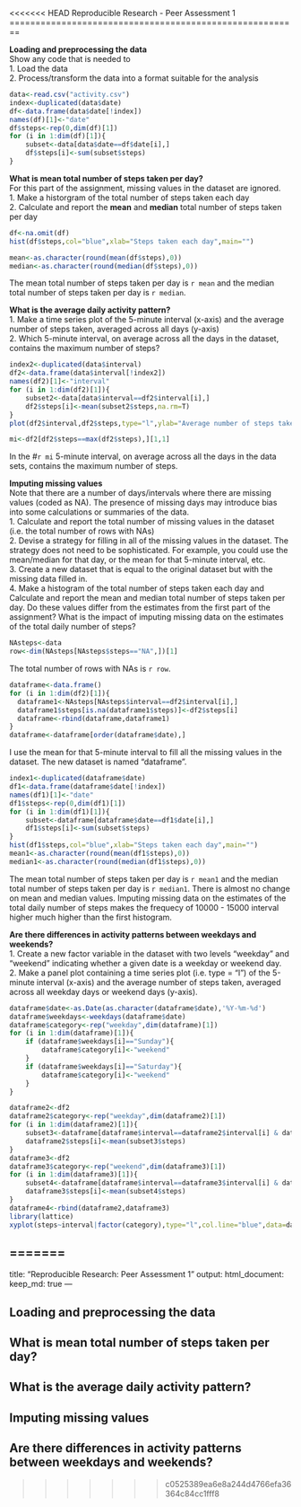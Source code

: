 <<<<<<< HEAD
Reproducible Research - Peer Assessment 1
========================================================

**Loading and preprocessing the data**  
Show any code that is needed to  
1. Load the data  
2. Process/transform the data into a format suitable for the analysis

```r
data<-read.csv("activity.csv")
index<-duplicated(data$date)
df<-data.frame(data$date[!index])
names(df)[1]<-"date"
df$steps<-rep(0,dim(df)[1])
for (i in 1:dim(df)[1]){
    subset<-data[data$date==df$date[i],]
    df$steps[i]<-sum(subset$steps)
}
```

**What is mean total number of steps taken per day?**  
For this part of the assignment, missing values in the dataset are ignored.  
1. Make a historgram of the total number of steps taken each day  
2. Calculate and report the **mean** and **median** total number of steps taken per day  

```r
df<-na.omit(df)
hist(df$steps,col="blue",xlab="Steps taken each day",main="")
```


```r
mean<-as.character(round(mean(df$steps),0))
median<-as.character(round(median(df$steps),0))
```
The mean total number of steps taken per day is `r mean` and the median total number of steps taken per day is `r median`.

**What is the average daily activity pattern?**  
1. Make a time series plot of the 5-minute interval (x-axis) and the average number of steps taken, averaged across all days (y-axis)  
2. Which 5-minute interval, on average across all the days in the dataset, contains the maximum number of steps?  

```r
index2<-duplicated(data$interval)
df2<-data.frame(data$interval[!index2])
names(df2)[1]<-"interval"
for (i in 1:dim(df2)[1]){
    subset2<-data[data$interval==df2$interval[i],]
    df2$steps[i]<-mean(subset2$steps,na.rm=T)
}
plot(df2$interval,df2$steps,type="l",ylab="Average number of steps taken",xlab="5-minute interval")
```

```r
mi<-df2[df2$steps==max(df2$steps),][1,1]
```

In the #`r mi` 5-minute interval, on average across all the days in the data sets, contains the maximum number of steps.

**Imputing missing values**  
Note that there are a number of days/intervals where there are missing values (coded as NA). The presence of missing days may introduce bias into some calculations or summaries of the data.  
1. Calculate and report the total number of missing values in the dataset (i.e. the total number of rows with NAs)  
2. Devise a strategy for filling in all of the missing values in the dataset. The strategy does not need to be sophisticated. For example, you could use the mean/median for that day, or the mean for that 5-minute interval, etc.  
3. Create a new dataset that is equal to the original dataset but with the missing data filled in.  
4. Make a histogram of the total number of steps taken each day and Calculate and report the mean and median total number of steps taken per day. Do these values differ from the estimates from the first part of the assignment? What is the impact of imputing missing data on the estimates of the total daily number of steps?  

```r
NAsteps<-data
row<-dim(NAsteps[NAsteps$steps=="NA",])[1]
```

The total number of rows with NAs is `r row`.

```r
dataframe<-data.frame()
for (i in 1:dim(df2)[1]){
  dataframe1<-NAsteps[NAsteps$interval==df2$interval[i],]
  dataframe1$steps[is.na(dataframe1$steps)]<-df2$steps[i]
  dataframe<-rbind(dataframe,dataframe1)
}
dataframe<-dataframe[order(dataframe$date),]
```

I use the mean for that 5-minute interval to fill all the missing values in the dataset. The new dataset is named "dataframe".  

```r
index1<-duplicated(dataframe$date)
df1<-data.frame(dataframe$date[!index])
names(df1)[1]<-"date"
df1$steps<-rep(0,dim(df1)[1])
for (i in 1:dim(df1)[1]){
    subset<-dataframe[dataframe$date==df1$date[i],]
    df1$steps[i]<-sum(subset$steps)
}
hist(df1$steps,col="blue",xlab="Steps taken each day",main="")
mean1<-as.character(round(mean(df1$steps),0))
median1<-as.character(round(median(df1$steps),0))
```

The mean total number of steps taken per day is `r mean1` and the median total number of steps taken per day is `r median1`. There is almost no change on mean and median values. Imputing missing data on the estimates of the total daily number of steps makes the frequecy of 10000 - 15000 interval higher much higher than the first histogram.  

**Are there differences in activity patterns between weekdays and weekends?**  
1. Create a new factor variable in the dataset with two levels "weekday" and "weekend" indicating whether a given date is a weekday or weekend day.  
2. Make a panel plot containing a time series plot (i.e. type = "l") of the 5-minute interval (x-axis) and the average number of steps taken, averaged across all weekday days or weekend days (y-axis).   

```r
dataframe$date<-as.Date(as.character(dataframe$date),'%Y-%m-%d')
dataframe$weekdays<-weekdays(dataframe$date)
dataframe$category<-rep("weekday",dim(dataframe)[1])
for (i in 1:dim(dataframe)[1]){
    if (dataframe$weekdays[i]=="Sunday"){
        dataframe$category[i]<-"weekend"
    }
    if (dataframe$weekdays[i]=="Saturday"){
        dataframe$category[i]<-"weekend"
    }
}
```

```r
dataframe2<-df2
dataframe2$category<-rep("weekday",dim(dataframe2)[1])
for (i in 1:dim(dataframe2)[1]){
    subset3<-dataframe[dataframe$interval==dataframe2$interval[i] & dataframe$category=="weekday",]
    dataframe2$steps[i]<-mean(subset3$steps)
}
dataframe3<-df2
dataframe3$category<-rep("weekend",dim(dataframe3)[1])
for (i in 1:dim(dataframe3)[1]){
    subset4<-dataframe[dataframe$interval==dataframe3$interval[i] & dataframe$category=="weekend",]
    dataframe3$steps[i]<-mean(subset4$steps)
}
dataframe4<-rbind(dataframe2,dataframe3)
library(lattice)
xyplot(steps~interval|factor(category),type="l",col.line="blue",data=dataframe4,layout=c(1,2))
```
=======
---
title: "Reproducible Research: Peer Assessment 1"
output: 
  html_document:
    keep_md: true
---


## Loading and preprocessing the data



## What is mean total number of steps taken per day?



## What is the average daily activity pattern?



## Imputing missing values



## Are there differences in activity patterns between weekdays and weekends?
>>>>>>> c0525389ea6e8a244d4766efa36364c84cc1fff8
